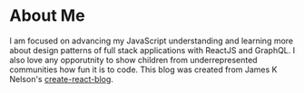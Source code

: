 
<div className={styles.Document}>

# About Me

I am focused on advancing my JavaScript understanding and learning more about design patterns of full stack applications with ReactJS and GraphQL.
I also love any opporutnity to show children from underrepresented communities how fun it is to code. This blog was created from James K Nelson's <a href="https://github.com/frontarm/create-react-blog">create-react-blog</a>.

</div>